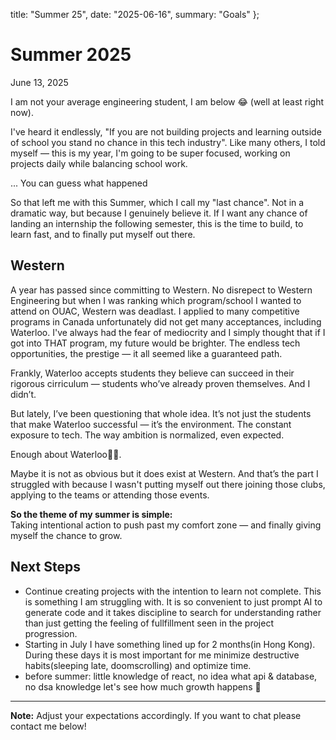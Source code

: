 
  title: "Summer 25",
  date: "2025-06-16",
  summary: "Goals"
};

<MdxLayout>

# Summer 2025

<div className="text-xs text-slate-500 dark:text-slate-400 mb-6 font-mono">June 13, 2025</div>

I am not your average engineering student, I am below 😂 (well at least right now). 

I've heard it endlessly, "If you are not building projects and learning outside of school you stand no chance in this tech industry". Like many others, I told myself — this is my year, I'm going to be super focused, working on projects daily while balancing school work. 

... You can guess what happened

So that left me with this Summer, which I call my "last chance". Not in a dramatic way, but because I genuinely believe it. If I want any chance of landing an internship the following semester, this is the time to build, to learn fast, and to finally put myself out there.

## Western

A year has passed since committing to Western. No disrepect to Western Engineering but when I was ranking which program/school I wanted to attend on OUAC, Western was deadlast. I applied to many competitive programs in Canada unfortunately did not get many acceptances, including Waterloo. I've always had the fear of mediocrity and I simply thought that if I got into THAT program, my future would be brighter. The endless tech opportunities, the prestige — it all seemed like a guaranteed path.

Frankly, Waterloo accepts students they believe can succeed in their rigorous cirriculum — students who’ve already proven themselves. And I didn’t.

But lately, I’ve been questioning that whole idea. It’s not just the students that make Waterloo successful — it’s the environment. The constant exposure to tech. The way ambition is normalized, even expected.

Enough about Waterloo🍩🥇. 

Maybe it is not as obvious but it does exist at Western. And that’s the part I struggled with because I wasn't putting myself out there joining those clubs, applying to the teams or attending those events. 

**So the theme of my summer is simple:**  
Taking intentional action to push past my comfort zone — and finally giving myself the chance to grow.

## Next Steps
- Continue creating projects with the intention to learn not complete. This is something I am struggling with. It is so convenient to just prompt AI to generate code and it takes discipline to search for understanding rather than just getting the feeling of fullfillment seen in the project progression.
- Starting in July I have something lined up for 2 months(in Hong Kong). During these days it is most important for me minimize destructive habits(sleeping late, doomscrolling) and optimize time. 
- before summer: little knowledge of react, no idea what api & database, no dsa knowledge let's see how much growth happens 🦉
---

**Note:** Adjust your expectations accordingly. If you want to chat please contact me below!

</MdxLayout>
